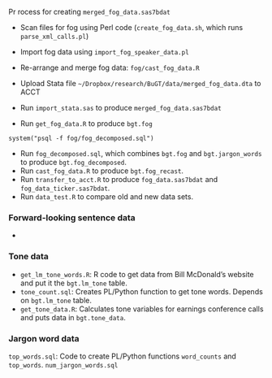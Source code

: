 Pr  rocess for creating `merged_fog_data.sas7bdat`

- Scan files for fog using Perl code (`create_fog_data.sh`, which runs `parse_xml_calls.pl`)
- Import fog data using `import_fog_speaker_data.pl`
- Re-arrange and merge fog data: `fog/cast_fog_data.R`
- Upload Stata file `~/Dropbox/research/BuGT/data/merged_fog_data.dta` to ACCT
- Run `import_stata.sas` to produce `merged_fog_data.sas7bdat`


- Run `get_fog_data.R` to produce `bgt.fog`

```
system("psql -f fog/fog_decomposed.sql")
```
- Run `fog_decomposed.sql`, which combines `bgt.fog` and `bgt.jargon_words` to produce `bgt.fog_decomposed`.
- Run `cast_fog_data.R` to produce `bgt.fog_recast`.
- Run `transfer_to_acct.R` to produce `fog_data.sas7bdat` and `fog_data_ticker.sas7bdat`.
- Run `data_test.R` to compare old and new data sets.

### Forward-looking sentence data

- 

### Tone data

- `get_lm_tone_words.R`: R code to get data from Bill McDonald's website and put it the `bgt.lm_tone` table.
- `tone_count.sql`: Creates PL/Python function to get tone words. Depends on `bgt.lm_tone` table.
- `get_tone_data.R`: Calculates tone variables for earnings conference calls and puts data in `bgt.tone_data`. 

### Jargon word data
`top_words.sql`: Code to create PL/Python functions `word_counts` and `top_words`.
`num_jargon_words.sql`

